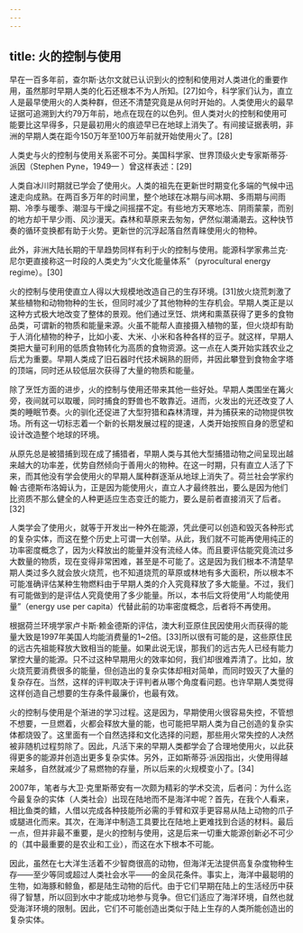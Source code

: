```yaml
---
---
---
```

title: 火的控制与使用
---




早在一百多年前，查尔斯·达尔文就已认识到火的控制和使用对人类进化的重要作用，虽然那时早期人类的化石还根本不为人所知。[27]如今，科学家们认为，直立人是最早使用火的人类种群，但还不清楚究竟是从何时开始的。人类使用火的最早证据可追溯到大约79万年前，地点在现在的以色列。但人类对火的控制和使用可能要比这早得多，只是最初用火的痕迹早已在地球上消失了。有间接证据表明，非洲的早期人类在距今150万年至100万年前就开始使用火了。[28]

人类史与火的控制与使用关系密不可分。美国科学家、世界顶级火史专家斯蒂芬·派因（Stephen Pyne，1949— ）曾这样表述：[29]


人类自冰川时期就已学会了使用火。人类的祖先在更新世时期变化多端的气候中迅速走向成熟。在两百多万年的时间里，整个地球在冰期与间冰期、多雨期与间雨期、冷季与暖季、潮湿与干燥之间摇摆不定。有些地方天寒地冻、阴雨蒙蒙，而别的地方却干旱少雨、风沙漫天。森林和草原来去匆匆，俨然似潮涌潮去。这种快节奏的循环变换都有助于火势。更新世的沉浮起落自然青睐使用火的物种。




此外，非洲大陆长期的干旱趋势同样有利于火的控制与使用。能源科学家弗兰克·尼尔更直接称这一时段的人类史为“火文化能量体系”（pyrocultural energy regime）。[30]

火的控制与使用使直立人得以大规模地改造自己的生存环境。[31]放火烧荒刺激了某些植物和动物物种的生长，但同时减少了其他物种的生存机会。早期人类正是以这种方式极大地改变了整体的景观。他们通过烹饪、烘烤和熏蒸获得了更多的食物品类，可谓新的物质和能量来源。火虽不能帮人直接摄入植物的茎，但火烧却有助于人消化植物的种子，比如小麦、大米、小米和各种各样的豆子。就这样，早期人类把大量可利用的低质食物转化为高质的食物资源。这一点在人类开始实践农业之后尤为重要。早期人类成了旧石器时代技术娴熟的厨师，并因此攀登到食物金字塔的顶端，同时还从较低层次获得了大量的物质和能量。

除了烹饪方面的进步，火的控制与使用还带来其他一些好处。早期人类围坐在篝火旁，夜间就可以取暖，同时捕食的野兽也不敢靠近。进而，火发出的光还改变了人类的睡眠节奏。火的驯化还促进了大型狩猎和森林清理，并为捕获来的动物提供牧场。所有这一切标志着一个新的长期发展过程的提速，人类开始按照自身的愿望和设计改造整个地球的环境。

从原先总是被猎捕到现在成了捕猎者，早期人类与其他大型捕猎动物之间呈现出越来越大的功率差，优势自然倾向于善用火的物种。在这一时期，只有直立人活了下来，而其他没有学会使用火的早期人属种群逐渐从地球上消失了。荷兰社会学家约翰·古德斯布洛姆认为，正是因为能使用火，直立人才最终胜出，要么是因为他们比资质不那么健全的人种更适应生态变迁的能力，要么是前者直接消灭了后者。[32]

人类学会了使用火，就等于开发出一种外在能源，凭此便可以创造和毁灭各种形式的复杂实体，而这在整个历史上可谓一大创举。从此，我们就不可能再使用纯正的功率密度概念了，因为火释放出的能量并没有流经人体。而且要评估能究竟流过多大数量的物质，现在变得非常困难，甚至是不可能了。这是因为我们根本不清楚早期人类过多久就会放火烧荒，也不知道烧荒的草原或林地有多大面积，所以根本不可能准确评估某种生物燃料由于早期人类的介入究竟释放了多大能量。不过，我们有可能做到的是评估人究竟使用了多少能量。所以，本书后文将使用“人均能使用量”（energy use per capita）代替此前的功率密度概念，后者将不再使用。

根据荷兰环境学家卢卡斯·赖金德斯的评估，澳大利亚原住民因使用火而获得的能量大致是1997年美国人均能消费量的1~2倍。[33]所以很有可能的是，这些原住民的远古先祖能释放大致相当的能量。如果此说无误，那我们的远古先人已经有能力掌控大量的能源。只不过这种早期用火的效率如何，我们却很难弄清了。比如，放火烧荒要消费很多的能量，但创造出的复杂实体却相对简单，而同时毁灭了大量的复杂存在。当然，这样的评判取决于评判者从哪个角度看问题。也许早期人类觉得这样创造自己想要的生存条件最廉价，也最有效。

火的控制与使用是个渐进的学习过程。这是因为，早期使用火很容易失控，不管想不想要，一旦燃着，火都会释放大量的能，也可能把早期人类为自己创造的复杂实体都烧毁了。这里面有一个自然选择和文化选择的问题，那些用火常失控的人决然被非随机过程剪除了。因此，凡活下来的早期人类都学会了合理地使用火，以此获得更多的能源并创造出更多复杂实体。另外，正如斯蒂芬·派因指出，火使用得越来越多，自然就减少了易燃物的存量，所以后来的火规模变小了。[34]

2007年，笔者与大卫·克里斯蒂安有一次颇为精彩的学术交流，后者问：为什么迄今最复杂的实体（人类社会）出现在陆地而不是海洋中呢？首先，在我个人看来，相比鱼类的鳍，人借以完成各种技能所必需的手臂和双手更容易从陆上动物的爪子或腿进化而来。其次，在海洋中制造工具要比在陆地上更难找到合适的材料。最后一点，但并非最不重要，是火的控制与使用，这是后来一切重大能源创新必不可少的（其中最重要的是农业和工业），而这在水下根本不可能。

因此，虽然在七大洋生活着不少智商很高的动物，但海洋无法提供高复杂度物种生存——至少等同或超过人类社会水平——的金凤花条件。事实上，海洋中最聪明的生物，如海豚和鲸鱼，都是陆生动物的后代。由于它们早期在陆上的生活经历中获得了智慧，所以回到水中才能成功地参与竞争。但它们适应了海洋环境，自然也就受海洋环境的限制。因此，它们不可能创造出类似于陆上生存的人类所能创造出的复杂实体。